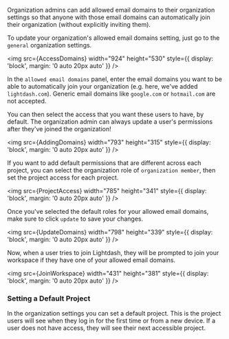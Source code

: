 
Organization admins can add allowed email domains to their organization settings so that anyone with those email domains can automatically join their organization (without explicitly inviting them).

To update your organization's allowed email domains setting, just go to the `general` organization settings.

<img
    src={AccessDomains}
    width="924"
    height="530"
    style={{ display: 'block', margin: '0 auto 20px auto' }}
/>

In the `allowed email domains` panel, enter the email domains you want to be able to automatically join your organization (e.g. here, we've added `lightdash.com`). Generic email domains like `google.com` or `hotmail.com` are not accepted.

You can then select the access that you want these users to have, by default. The organization admin can always update a user's permissions after they've joined the organization!

<img
    src={AddingDomains}
    width="793"
    height="315"
    style={{ display: 'block', margin: '0 auto 20px auto' }}
/>

If you want to add default permissions that are different across each project, you can select the organization role of `organization member`, then set the project access for each project.

<img
    src={ProjectAccess}
    width="785"
    height="341"
    style={{ display: 'block', margin: '0 auto 20px auto' }}
/>

Once you've selected the default roles for your allowed email domains, make sure to click `update` to save your changes.

<img
    src={UpdateDomains}
    width="798"
    height="339"
    style={{ display: 'block', margin: '0 auto 20px auto' }}
/>

Now, when a user tries to join Lightdash, they will be prompted to join your workspace if they have one of your allowed email domains.

<img
    src={JoinWorkspace}
    width="431"
    height="381"
    style={{ display: 'block', margin: '0 auto 20px auto' }}
/>

### Setting a Default Project

In the organization settings you can set a default project. This is the project users will see when they log in for the
first time or from a new device. If a user does not have access, they will see their next accessible project.
